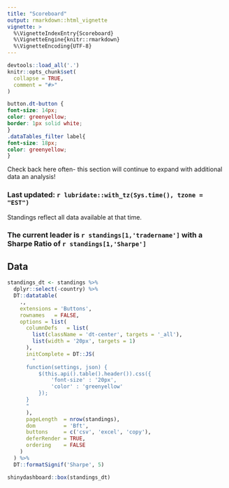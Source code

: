 ```yaml
---
title: "Scoreboard"
output: rmarkdown::html_vignette
vignette: >
  %\VignetteIndexEntry{Scoreboard}
  %\VignetteEngine{knitr::rmarkdown}
  %\VignetteEncoding{UTF-8}
---
```


```r
devtools::load_all('.')
knitr::opts_chunk$set(
  collapse = TRUE,
  comment = "#>"
)
```

```css
button.dt-button {
font-size: 14px;
color: greenyellow;
border: 1px solid white;
}
.dataTables_filter label{
font-size: 18px;
color: greenyellow;
}
```




Check back here often- this section will continue to expand with additional data
an analysis!

### Last updated: **`r lubridate::with_tz(Sys.time(), tzone = "EST")`**
Standings reflect all data available at that time.

### The current leader is **`r standings[1,'tradername']`** with a Sharpe Ratio of **`r standings[1,'Sharpe']`**


## Data

```r
standings_dt <- standings %>%
  dplyr::select(-country) %>%
  DT::datatable(
    .,
    extensions = 'Buttons',
    rownames   = FALSE,
    options = list(
      columnDefs   = list(
        list(className = 'dt-center', targets = '_all'),
        list(width = '20px', targets = 1)
      ),
      initComplete = DT::JS(
        "
      function(settings, json) {
          $(this.api().table().header()).css({
              'font-size' : '20px', 
              'color' : 'greenyellow'
          });
      }
      "
      ),
      pageLength  = nrow(standings),
      dom         = 'Bft',
      buttons     = c('csv', 'excel', 'copy'),
      deferRender = TRUE,
      ordering    = FALSE
    )
  ) %>%
  DT::formatSignif('Sharpe', 5)

shinydashboard::box(standings_dt)

```
